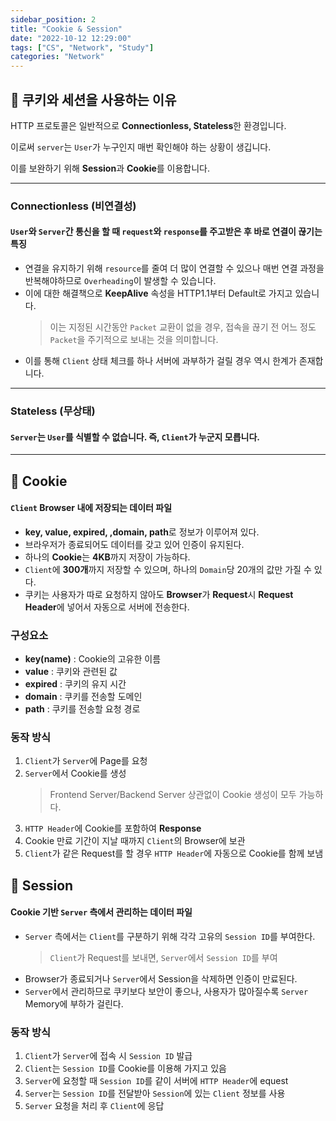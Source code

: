 ```yaml
---
sidebar_position: 2
title: "Cookie & Session"
date: "2022-10-12 12:29:00"
tags: ["CS", "Network", "Study"]
categories: "Network"
---
```


## 📌 쿠키와 세션을 사용하는 이유

HTTP 프로토콜은 일반적으로 **Connectionless, Stateless**한 환경입니다.

이로써 `server`는 `User`가 누구인지 매번 확인해야 하는 상황이 생깁니다.

이를 보완하기 위해 **Session**과 **Cookie**를 이용합니다.

---

### Connectionless (비연결성)

#### `User`와 `Server`간 통신을 할 때 `request`와 `response`를 주고받은 후 바로 연결이 끊기는 특징

- 연결을 유지하기 위해 `resource`를 줄여 더 많이 연결할 수 있으나 매번 연결 과정을 반복해야하므로 `Overheading`이 발생할 수 있습니다.
- 이에 대한 해결책으로 **KeepAlive** 속성을 HTTP1.1부터 Default로 가지고 있습니다.
  > 이는 지정된 시간동안 `Packet` 교환이 없을 경우, 접속을 끊기 전 어느 정도 `Packet`을 주기적으로 보내는 것을 의미합니다.
- 이를 통해 `Client` 상태 체크를 하나 서버에 과부하가 걸릴 경우 역시 한계가 존재합니다.

---

### Stateless (무상태)

#### `Server`는 `User`를 식별할 수 없습니다. 즉, `Client`가 누군지 모릅니다.

---

## 🍪 Cookie

#### `Client` Browser 내에 저장되는 데이터 파일

- **key, value, expired, ,domain, path**로 정보가 이루어져 있다.
- 브라우저가 종료되어도 데이터를 갖고 있어 인증이 유지된다.
- 하나의 **Cookie**는 **4KB**까지 저장이 가능하다.
- `Client`에 **300개**까지 저장할 수 있으며, 하나의 `Domain`당 20개의 값만 가질 수 있다.
- 쿠키는 사용자가 따로 요청하지 않아도 **Browser**가 **Request**시 **Request Header**에 넣어서 자동으로 서버에 전송한다.

### 구성요소

- **key(name)** : Cookie의 고유한 이름
- **value** : 쿠키와 관련된 값
- **expired** : 쿠키의 유지 시간
- **domain** : 쿠키를 전송할 도메인
- **path** : 쿠키를 전송할 요청 경로

### 동작 방식

1. `Client`가 `Server`에 Page를 요청
2. `Server`에서 Cookie를 생성
   > Frontend Server/Backend Server 상관없이 Cookie 생성이 모두 가능하다.
3. `HTTP Header`에 Cookie를 포함하여 **Response**
4. Cookie 만료 기간이 지날 때까지 `Client`의 Browser에 보관
5. `Client`가 같은 Request를 할 경우 `HTTP Header`에 자동으로 Cookie를 함께 보냄

## 🔩 Session

#### Cookie 기반 `Server` 측에서 관리하는 데이터 파일

- `Server` 측에서는 `Client`를 구분하기 위해 각각 고유의 `Session ID`를 부여한다.
  > `Client`가 Request를 보내면, `Server`에서 `Session ID`를 부여
- Browser가 종료되거나 `Server`에서 Session을 삭제하면 인증이 만료된다.
- `Server`에서 관리하므로 쿠키보다 보안이 좋으나, 사용자가 많아질수록 `Server` Memory에 부하가 걸린다.

### 동작 방식

1. `Client`가 `Server`에 접속 시 `Session ID` 발급
2. `Client`는 `Session ID`를 Cookie를 이용해 가지고 있음
3. `Server`에 요청할 때 `Session ID`를 같이 서버에 `HTTP Header`에 equest
4. `Server`는 `Session ID`를 전달받아 `Session`에 있는 `Client` 정보를 사용
5. `Server` 요청을 처리 후 `Client`에 응답
